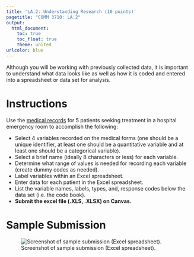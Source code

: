```yaml
---
title: 'LA.2: Understanding Research (10 points)'
pagetitle: "COMM 3710: LA.2"
output:
  html_document:
    toc: true
    toc_float: true
    theme: united
urlcolor: blue
---
```


Although you will be working with previously collected data, it is important to understand what data looks like as well as how it is coded and entered into a spreadsheet or data set for analysis.

# Instructions
Use the [medical records](https://utah.instructure.com/files/109758959/download?download_frd=1) for 5 patients seeking treatment in a hospital emergency room to accomplish the following:

- Select 4 variables recorded on the medical forms (one should be a unique identifier, at least one should be a quantitative variable and at least one should be a categorical variable).
- Select a brief name (ideally 8 characters or less) for each variable.
- Determine what range of values is needed for recording each variable (create dummy codes as needed).
- Label variables within an Excel spreadsheet.
- Enter data for each patient in the Excel spreadsheet.
- List the variable names, labels, types, and, response codes below the data set (i.e. the code book).
- **Submit the excel file (.XLS, .XLSX) on Canvas.**

# Sample Submission
![Screenshot of sample submission (Excel spreadsheet).](LA.2_sample.png)
